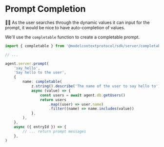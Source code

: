 # Prompt Completion

👨‍💼 As the user searches through the dynamic values it can input for the prompt,
it would be nice to have auto-completion of values.

We'll use the `completable` function to create a completable prompt.

```ts
import { completable } from '@modelcontextprotocol/sdk/server/completable.js'

// ...

agent.server.prompt(
	'say_hello',
	'Say hello to the user',
	{
		name: completable(
			z.string().describe('The name of the user to say hello to'),
			async (value) => {
				const users = await agent.db.getUsers()
				return users
					.map((user) => user.name)
					.filter((name) => name.includes(value))
			},
		),
	},
	async ({ entryId }) => {
		// ... return prompt messages
	},
)
```
